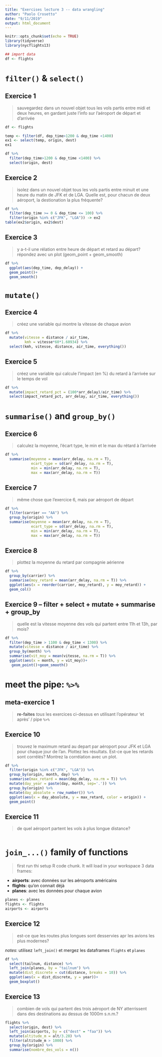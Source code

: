 ```yaml
---
title: "Exercises lecture 3 -- data wrangling"
author: "Paolo Crosetto"
date: "9/11/2019"
output: html_document
---
```


```r
knitr::opts_chunk$set(echo = TRUE)
library(tidyverse)
library(nycflights13)

## import data
df <- flights
```

# `filter()` & `select()`


## Exercice 1

> sauvegardez dans un nouvel objet tous les vols partis entre midi et deux heures, en gardant juste l'info sur l'aéroport de départ et d'arrivée

```r
df <- flights

temp <- filter(df, dep_time>1200 & dep_time <1400)
ex1 <- select(temp, origin, dest)
ex1

df %>% 
  filter(dep_time>1200 & dep_time <1400) %>% 
  select(origin, dest)
```

## Exercice 2

> isolez dans un nouvel objet tous les vols partis entre minuit et une heure du matin de JFK et de LGA. Quelle est, pour chacun de deux aéroport, la destionation la plus fréquente? 

```r
df %>% 
  filter(dep_time >= 0 & dep_time <= 100) %>% 
  filter(origin %in% c("JFK", "LGA")) -> ex2
table(ex2$origin, ex2$dest)
```

## Exercice 3

> y a-t-il une rélation entre heure de départ et retard au départ? répondez avec un plot (geom_point + geom_smooth)

```r

df %>% 
  ggplot(aes(dep_time, dep_delay)) +
  geom_point()+
  geom_smooth()

```

# `mutate()`

## Exercice 4

> créez une variable qui montre la vitesse de chaque avion

```r
df %>% 
  mutate(vitesse = distance / air_time,
         kmh = vitesse*60*1.60934) %>% 
  select(kmh, vitesse, distance, air_time, everything())

```


## Exercice 5

> créez une variable qui calcule l'impact (en %) du retard à l'arrivée sur le temps de vol

```r

df %>% 
  mutate(impact_retard_pct = (100*arr_delay)/air_time) %>% 
  select(impact_retard_pct, arr_delay, air_time, everything())

```


# `summarise()` and `group_by()`

## Exercice 6

> calculez la moyenne, l'écart type, le min et le max du rétard à l'arrivée

```r
df %>% 
  summarise(moyenne = mean(arr_delay, na.rm = T),
            ecart_type = sd(arr_delay, na.rm = T),
            min = min(arr_delay, na.rm = T),
            max = max(arr_delay, na.rm = T))
```

## Exercice 7

> même chose que l'exercice 6, mais par aéroport de départ

```r
df %>% 
  filter(carrier == "AA") %>% 
  group_by(origin) %>% 
  summarise(moyenne = mean(arr_delay, na.rm = T),
            ecart_type = sd(arr_delay, na.rm = T),
            min = min(arr_delay, na.rm = T),
            max = max(arr_delay, na.rm = T))
```

## Exercice 8

> plottez la moyenne du retard par compagnie aérienne

```r
df %>% 
  group_by(carrier) %>% 
  summarise(moy_retard = mean(arr_delay, na.rm = T)) %>% 
  ggplot(aes(x = reorder(carrier, moy_retard), y = moy_retard)) +
  geom_col()

```


## Exercice 9 -- filter + select + mutate + summarise + group_by

> quelle est la vitesse moyenne des vols qui partent entre 11h et 13h, par mois?

```r
df %>% 
  filter(dep_time > 1100 & dep_time < 1300) %>% 
  mutate(vitesse = distance / air_time) %>% 
  group_by(month) %>% 
  summarise(vit_moy = mean(vitesse, na.rm = T)) %>% 
  ggplot(aes(x = month, y = vit_moy))+
   geom_point()+geom_smooth()
```



# meet the pipe: `%>%`

## meta-exercice 1

> **re-faites** *tous* les exercices ci-dessus en utilisant l'opérateur 'et après' / pipe `%>%`

## Exercice 10

> trouvez le maximum retard au depart par aéroport pour JFK et LGA pour chaque jour de l'an. Plottez les résultats. Est-ce que les retards sont corrélés? Montrez la corrélation avec un plot.

```r
df %>% 
  filter(origin %in% c("JFK", "LGA")) %>% 
  group_by(origin, month, day) %>% 
  summarise(max_retard = mean(dep_delay, na.rm = T)) %>% 
  mutate(day_year = paste(day, month, sep='.')) %>% 
  group_by(origin) %>% 
  mutate(day_absolute = row_number()) %>% 
  ggplot(aes(x = day_absolute, y = max_retard, color = origin)) +
  geom_point()
```


## Exercice 11

> de quel aéroport partent les vols à plus longue distance?

```r

```

# `join_...()` family of functions

> first run thi setup R code chunk. It will load in your workspace 3 data frames:

- **airports**: avec données sur les aéroports américains
- **flights**: qu'on connait déjà
- **planes**: avec les données pour chaque avion

```r
planes <- planes
flights <- flights
airports <- airports
```

## Exercice 12

> est-ce que les routes plus longues sont desservies apr les avions les plus modernes?

*notes*: utilisez `left_join()` et mergez les dataframes `flights` et `planes`

```r

df %>% 
  select(tailnum, distance) %>% 
  left_join(planes, by = "tailnum") %>% 
  mutate(dist_discrete = cut(distance, breaks = 10)) %>% 
  ggplot(aes(x = dist_discrete, y = year))+
  geom_boxplot()

```

## Exercice 13

> combien de vols qui partent des trois aéroport de NY atterrissent dans des destinations  au dessus de 1000m s.n.m.?

```r

flights %>% 
  select(origin, dest) %>% 
  left_join(airports, by = c("dest" = "faa")) %>% 
  mutate(altitude_m = alt/3.28) %>% 
  filter(altitude_m > 1000) %>% 
  group_by(origin) %>% 
  summarise(nombre_des_vols = n())

```

